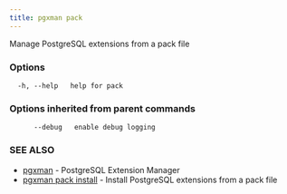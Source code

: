 ```yaml
---
title: pgxman pack
---
```


Manage PostgreSQL extensions from a pack file

### Options

```
  -h, --help   help for pack
```

### Options inherited from parent commands

```
      --debug   enable debug logging
```

### SEE ALSO

* [pgxman](/cli/pgxman)	 - PostgreSQL Extension Manager
* [pgxman pack install](/cli/pgxman_pack_install)	 - Install PostgreSQL extensions from a pack file

